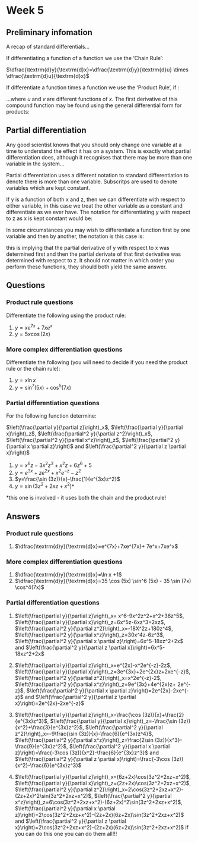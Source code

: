 # Week 5 {#ch:Workshop5}

## Preliminary infomation {#sec:Prelim5}

A recap of standard differentials...

\begin{equation*}
\begin{array}{ccc}
  f(x) \equiv y & & f^{\prime}(x) \equiv \dfrac{\textrm{d}y}{\textrm{d}x}\\
  \hline
A & &0 \\
 Ax^n & &nAx^{n-1} \\
 \dfrac{A}{x^n} \equiv A x^{-n} & &-nA x^{-n-1} \\
e^{Ax} & &Ae^{Ax} \\
A \ln Bx & &\dfrac{A}{x} \\
\sin Ax & &A\cos Ax \\
\cos Ax & &-A\sin Ax \\
\tan Ax & &-A\sec^2 Ax \\
Au + Bv & &A\dfrac{\textrm{d}u}{\textrm{d}x} + B\dfrac{\textrm{d}v}{\textrm{d}x} \\
\end{array}
\end{equation*}

If differentiating a function of a function we use the 'Chain Rule':

$\dfrac{\textrm{d}y}{\textrm{d}x}=\dfrac{\textrm{d}y}{\textrm{d}u} \times \dfrac{\textrm{d}u}{\textrm{d}x}$

If differentiate a function times a function we use the 'Product Rule', if :

\begin{equation*}
y= uv
\end{equation*}

...where $u$ and $v$ are different functions of $x$. The first derivative of this compound function may be found using the general differential form for products:

\begin{equation}
\textrm{d}(uv) = v\textrm{d}u + u\textrm{d}v
(\#eq:productrule)
\end{equation}

## Partial differentiation

Any good scientist knows that you should only change one variable at a time to understand the effect it has on a system. This is exactly what partial differentiation does, although it recognises that there may be more than one variable in the system...

Partial differentiation uses a different notation to standard differentiation to denote there is more than one variable. Subscritps are used to denote variables which are kept constant.

If y is a function of both x and z, then we can differentiate with respect to either variable, in this case we treat the other variable as a constant and differentiate as we ever have. The notation for differentiating y with respect to z as x is kept constant would be:

\begin{equation*}
\left(\frac{\partial y}{\partial z}\right)_x
\end{equation*}

In some circumstances you may wish to differentiate a function first by one variable and then by another, the notation is this case is:

\begin{equation*}
\left(\frac{\partial^2 y}{\partial x \partial z}\right)
\end{equation*}

this is implying that the partial derivative of y with respect to x was determined first and then the partial derivate of that first derivative was determined with respect to z. It should not matter in which order you perform these functions, they should both yield the same answer.

## Questions {#sec:Questions5}

### Product rule questions
Differentiate the following using the product rule:

1. $y = x e^{7x}+ 7xe^x$
1. $y = 5x \cos (2x)$
 
### More complex differentiation questions
Differentiate the following (you will need to decide if you need the product rule or the chain rule):

1. $y = x \ln x$
1. $y = \sin ^7 (5x)+ \cos ^5 (7x)$

### Partial differentiation questions

For the following function determine:

$\left(\frac{\partial y}{\partial z}\right)_x$, $\left(\frac{\partial y}{\partial x}\right)_z$, $\left(\frac{\partial^2 y}{\partial z^2}\right)_x$, $\left(\frac{\partial^2 y}{\partial x^z}\right)_z$, $\left(\frac{\partial^2 y}{\partial x \partial z}\right)$ and $\left(\frac{\partial^2 y}{\partial z \partial x}\right)$

1. $y = x^6z -3x^2z^3+x^2z+6z^6+5$
1. $y = e^{3x}+ze^{2x}+x^2e^{-z}-z^2$
1. $y=\frac{\sin (3z)}{x}-\frac{1}{e^{3x}z^2}$
1. $y=\sin(3z^2+2xz+x^2)$*

*this one is involved - it uses both the chain and the product rule!

## Answers {#sec:Answers5}

### Product rule questions
1. $\dfrac{\textrm{d}y}{\textrm{d}x}=e^{7x}+7xe^{7x}+ 7e^x+7xe^x$

### More complex differentiation questions
1. $\dfrac{\textrm{d}y}{\textrm{d}x}=\ln x +1$
1. $\dfrac{\textrm{d}y}{\textrm{d}x}=35 \cos (5x) \sin^6 (5x) - 35 \sin (7x) \cos^4(7x)$

### Partial differentiation questions

1. $\left(\frac{\partial y}{\partial z}\right)_x= x^6-9x^2z^2+x^2+36z^5$,
$\left(\frac{\partial y}{\partial x}\right)_z=6x^5z-6xz^3+2xz$, 
$\left(\frac{\partial^2 y}{\partial z^2}\right)_x=-18X^2z+180z^4$,
$\left(\frac{\partial^2 y}{\partial x^z}\right)_z=30x^4z-6z^3$,
$\left(\frac{\partial^2 y}{\partial x \partial z}\right)=6x^5-18xz^2+2x$ and
$\left(\frac{\partial^2 y}{\partial z \partial x}\right)=6x^5-18xz^2+2x$

1. $\left(\frac{\partial y}{\partial z}\right)_x=e^{2x}-x^2e^{-z}-2z$, 
$\left(\frac{\partial y}{\partial x}\right)_z=3e^{3x}+2e^{2x}z+2xe^{-z}$,
$\left(\frac{\partial^2 y}{\partial z^2}\right)_x=x^2e^{-z}-2$,
$\left(\frac{\partial^2 y}{\partial x^z}\right)_z=9e^{3x}+4e^{2x}z+ 2e^{-z}$,
$\left(\frac{\partial^2 y}{\partial x \partial z}\right)=2e^{2x}-2xe^{-z}$ and
$\left(\frac{\partial^2 y}{\partial z \partial x}\right)=2e^{2x}-2xe^{-z}$

1. $\left(\frac{\partial y}{\partial z}\right)_x=\frac{\cos (3z)}{x}+\frac{2}{e^{3x}z^3}$, 
$\left(\frac{\partial y}{\partial x}\right)_z=-\frac{\sin (3z)}{x^2}+\frac{3}{e^{3x}z^2}$, 
$\left(\frac{\partial^2 y}{\partial z^2}\right)_x=-9\frac{\sin (3z)}{x}-\frac{6}{e^{3x}z^4}$, 
$\left(\frac{\partial^2 y}{\partial x^z}\right)_z=\frac{2\sin (3z)}{x^3}-\frac{9}{e^{3x}z^2}$, 
$\left(\frac{\partial^2 y}{\partial x \partial z}\right)=\frac{-3\cos (3z)}{x^2}-\frac{6}{e^{3x}z^3}$ and 
$\left(\frac{\partial^2 y}{\partial z \partial x}\right)=\frac{-3\cos (3z)}{x^2}-\frac{6}{e^{3x}z^3}$

1. $\left(\frac{\partial y}{\partial z}\right)_x=(6z+2x)\cos(3z^2+2xz+x^2)$, 
$\left(\frac{\partial y}{\partial x}\right)_z=(2z+2x)\cos(3z^2+2xz+x^2)$,
$\left(\frac{\partial^2 y}{\partial z^2}\right)_x=2\cos(3z^2+2xz+x^2)-(2z+2x)^2\sin(3z^2+2xz+x^2)$, 
$\left(\frac{\partial^2 y}{\partial x^z}\right)_z=6\cos(3z^2+2xz+x^2)-(6z+2x)^2\sin(3z^2+2xz+x^2)$, 
$\left(\frac{\partial^2 y}{\partial x \partial z}\right)=2\cos(3z^2+2xz+x^2)-(2z+2x)(6z+2x)\sin(3z^2+2xz+x^2)$ and 
$\left(\frac{\partial^2 y}{\partial z \partial x}\right)=2\cos(3z^2+2xz+x^2)-(2z+2x)(6z+2x)\sin(3z^2+2xz+x^2)$ if you can do this one you can do them all!!!
